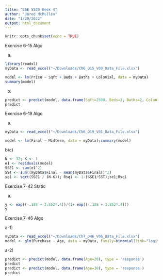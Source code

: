 ```yaml
---
title: "GSE S530 Week 4"
author: "Jared McMullen"
date: "1/29/2022"
output: html_document
---
```


```r
knitr::opts_chunk$set(echo = TRUE)
```


Exercise 6-15 Algo

a)
```r
library(readxl)
myData <- read_excel("~/Downloads/Ch6_Q15_V09_Data_File.xlsx")

model <- lm(Price ~ Sqft + Beds + Baths + Colonial, data = myData)
summary(model)
```

b)

```r
predict <- predict(model, data.frame(Sqft=2500, Beds=3, Baths=2, Colonial=1))
predict
```

Exercise 6-19 Algo

a)
```r
myData <- read_excel("~/Downloads/Ch6_Q19_V01_Data_File.xlsx")

model <- lm(Final ~ Midterm, data = myData);summary(model)
```

b/c)

```r
N <- 32; K <- 1
e1 <- residuals(model)
SSE1 <- sum(e1^2)
SST <- sum((myData$Final - mean(myData$Final))^2)
se1 <- sqrt(SSE1 / (N-K)); Rsq1 <- 1-(SSE1/SST);se1;Rsq1
```

Exercise 7-42 Static

a)

```r
y <- exp((-.188 + 3.852*.4))/(1+ exp((-.188 + 3.852*.4)))
y
```

Exercise 7-46 Algo

a-1)

```r
myData <- read_excel("~/Downloads/Ch7_Q46_V06_Data_File.xlsx")
model <- glm(Purchase ~ Age, data = myData, family=binomial(link="logit")) ;summary(model)
```
a-2)

```r
predict <- predict(model, data.frame(Age=20), type = 'response')
predict
predict <- predict(model, data.frame(Age=30), type = 'response')
predict
```


